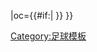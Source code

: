 {{fb team |t=彼德赫德 |tan=彼德赫德足球會 |tc=SCO |abb={{#if:{{{abb|}}}|PET{{0}}}} |oc={{#if:{{{oc|}}}|{{{oc}}} }} }}<!--
--><noinclude>[[Category:足球模板]]</noinclude>